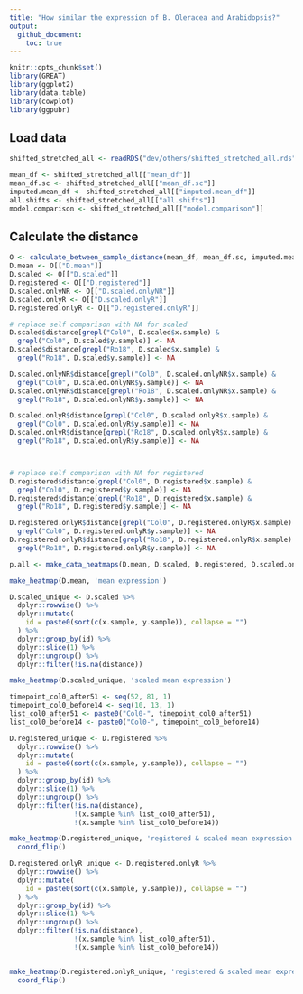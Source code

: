 ```yaml
---
title: "How similar the expression of B. Oleracea and Arabidopsis?"
output: 
  github_document:
    toc: true
---
```




```r
knitr::opts_chunk$set()
library(GREAT)
library(ggplot2)
library(data.table)
library(cowplot)
library(ggpubr)
```

## Load data

```r
shifted_stretched_all <- readRDS("dev/others/shifted_stretched_all.rds")

mean_df <- shifted_stretched_all[["mean_df"]] 
mean_df.sc <- shifted_stretched_all[["mean_df.sc"]]
imputed.mean_df <- shifted_stretched_all[["imputed.mean_df"]] 
all.shifts <- shifted_stretched_all[["all.shifts"]] 
model.comparison <- shifted_stretched_all[["model.comparison"]]
```

## Calculate the distance

```r
O <- calculate_between_sample_distance(mean_df, mean_df.sc, imputed.mean_df)
D.mean <- O[["D.mean"]]
D.scaled <- O[["D.scaled"]]
D.registered <- O[["D.registered"]]
D.scaled.onlyNR <- O[["D.scaled.onlyNR"]]
D.scaled.onlyR <- O[["D.scaled.onlyR"]]
D.registered.onlyR <- O[["D.registered.onlyR"]]
```

```r
# replace self comparison with NA for scaled
D.scaled$distance[grepl("Col0", D.scaled$x.sample) &
  grepl("Col0", D.scaled$y.sample)] <- NA
D.scaled$distance[grepl("Ro18", D.scaled$x.sample) &
  grepl("Ro18", D.scaled$y.sample)] <- NA

D.scaled.onlyNR$distance[grepl("Col0", D.scaled.onlyNR$x.sample) &
  grepl("Col0", D.scaled.onlyNR$y.sample)] <- NA
D.scaled.onlyNR$distance[grepl("Ro18", D.scaled.onlyNR$x.sample) &
  grepl("Ro18", D.scaled.onlyNR$y.sample)] <- NA

D.scaled.onlyR$distance[grepl("Col0", D.scaled.onlyR$x.sample) &
  grepl("Col0", D.scaled.onlyR$y.sample)] <- NA
D.scaled.onlyR$distance[grepl("Ro18", D.scaled.onlyR$x.sample) &
  grepl("Ro18", D.scaled.onlyR$y.sample)] <- NA



# replace self comparison with NA for registered
D.registered$distance[grepl("Col0", D.registered$x.sample) &
  grepl("Col0", D.registered$y.sample)] <- NA
D.registered$distance[grepl("Ro18", D.registered$x.sample) &
  grepl("Ro18", D.registered$y.sample)] <- NA

D.registered.onlyR$distance[grepl("Col0", D.registered.onlyR$x.sample) &
  grepl("Col0", D.registered.onlyR$y.sample)] <- NA
D.registered.onlyR$distance[grepl("Ro18", D.registered.onlyR$x.sample) &
  grepl("Ro18", D.registered.onlyR$y.sample)] <- NA

p.all <- make_data_heatmaps(D.mean, D.scaled, D.registered, D.scaled.onlyNR, D.scaled.onlyR, D.registered.onlyR)
```

```r
make_heatmap(D.mean, 'mean expression')
```
```r
D.scaled_unique <- D.scaled %>% 
  dplyr::rowwise() %>%
  dplyr::mutate(
    id = paste0(sort(c(x.sample, y.sample)), collapse = "")
  ) %>% 
  dplyr::group_by(id) %>% 
  dplyr::slice(1) %>% 
  dplyr::ungroup() %>% 
  dplyr::filter(!is.na(distance)) 

make_heatmap(D.scaled_unique, 'scaled mean expression')  
```

```r
timepoint_col0_after51 <- seq(52, 81, 1)
timepoint_col0_before14 <- seq(10, 13, 1)
list_col0_after51 <- paste0("Col0-", timepoint_col0_after51)
list_col0_before14 <- paste0("Col0-", timepoint_col0_before14)

D.registered_unique <- D.registered %>% 
  dplyr::rowwise() %>%
  dplyr::mutate(
    id = paste0(sort(c(x.sample, y.sample)), collapse = "")
  ) %>% 
  dplyr::group_by(id) %>% 
  dplyr::slice(1) %>% 
  dplyr::ungroup() %>% 
  dplyr::filter(!is.na(distance), 
                !(x.sample %in% list_col0_after51),
                !(x.sample %in% list_col0_before14)) 

make_heatmap(D.registered_unique, 'registered & scaled mean expression') +
  coord_flip()
```

```r
D.registered.onlyR_unique <- D.registered.onlyR %>% 
  dplyr::rowwise() %>%
  dplyr::mutate(
    id = paste0(sort(c(x.sample, y.sample)), collapse = "")
  ) %>% 
  dplyr::group_by(id) %>% 
  dplyr::slice(1) %>% 
  dplyr::ungroup() %>% 
  dplyr::filter(!is.na(distance), 
                !(x.sample %in% list_col0_after51),
                !(x.sample %in% list_col0_before14))


make_heatmap(D.registered.onlyR_unique, 'registered & scaled mean expression (only  registered genes)') +
  coord_flip()
```

